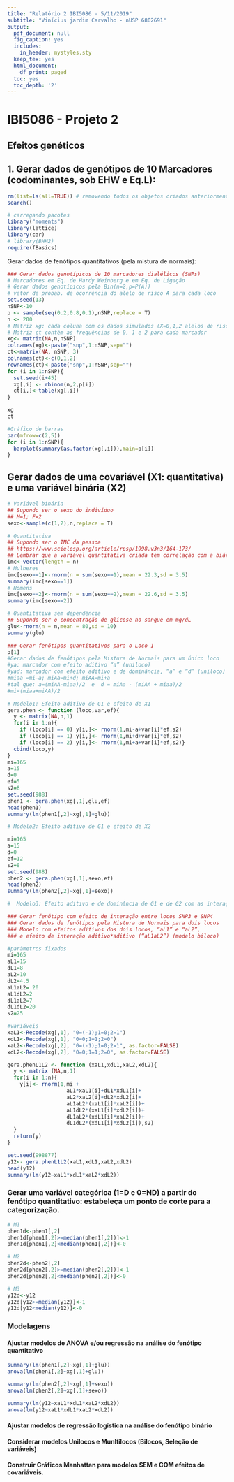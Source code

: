```yaml
---
title: "Relatório 2 IBI5086 - 5/11/2019"
subtitle: "Vinícius jardim Carvalho - nUSP 6802691"
output:
  pdf_document: null
  fig_caption: yes
  includes:
    in_header: mystyles.sty
  keep_tex: yes
  html_document:
    df_print: paged
  toc: yes
  toc_depth: '2'
---
```


# IBI5086 - Projeto 2
## Efeitos genéticos

## 1. Gerar dados de genótipos de 10 Marcadores (codominantes, sob EHW e Eq.L):
```r
rm(list=ls(all=TRUE)) # removendo todos os objetos criados anteriormente
search()

# carregando pacotes
library("moments")
library(lattice)
library(car)
# library(BHH2)
require(fBasics)
```



Gerar dados de fenótipos quantitativos (pela mistura de normais):

```r
### Gerar dados genotípicos de 10 marcadores dialélicos (SNPs)
# Marcadores em Eq. de Hardy Weinberg e em Eq. de Ligação
# Gerar dados genotípicos pela Bin(n=2,p=P(A))
# vetor de probab. de ocorrência do alelo de risco A para cada loco
set.seed(13)
nSNP<-10
p <- sample(seq(0.2,0.8,0.1),nSNP,replace = T)
n <- 200
# Matriz xg: cada coluna com os dados simulados (X=0,1,2 alelos de risco)
# Matriz ct contém as frequências de 0, 1 e 2 para cada marcador 
xg<- matrix(NA,n,nSNP)
colnames(xg)<-paste("snp",1:nSNP,sep="")
ct<-matrix(NA, nSNP, 3)
colnames(ct)<-c(0,1,2)
rownames(ct)<-paste("snp",1:nSNP,sep="")
for (i in 1:nSNP){
  set.seed(i+45)
  xg[,i] <- rbinom(n,2,p[i])
  ct[i,]<-table(xg[,i]) 
}

xg
ct

#Gráfico de barras
par(mfrow=c(2,5))
for (i in 1:nSNP){
  barplot(summary(as.factor(xg[,i])),main=p[i])
}
```
## Gerar dados de uma covariável (X1: quantitativa) e uma variável binária (X2)
```r
# Variável binária
## Supondo ser o sexo do indivíduo
## M=1; F=2
sexo<-sample(c(1,2),n,replace = T)

# Quantitativa
## Supondo ser o IMC da pessoa
## https://www.scielosp.org/article/rpsp/1998.v3n3/164-173/
## Lembrar que a variável quantitativa criada tem correlação com a biária, apesar da média entre homens e mulheres serem próximas
imc<-vector(length = n)
# Mulheres
imc[sexo==1]<-rnorm(n = sum(sexo==1),mean = 22.3,sd = 3.5)
summary(imc[sexo==1])
# Homens
imc[sexo==2]<-rnorm(n = sum(sexo==2),mean = 22.6,sd = 3.5)
summary(imc[sexo==2])

# Quantitativa sem dependência
## Supondo ser o concentração de glicose no sangue em mg/dL
glu<-rnorm(n = n,mean = 80,sd = 10)
summary(glu)

### Gerar fenótipos quantitativos para o Loco 1
p[1]
#Gerar dados de fenótipos pela Mistura de Normais para um único loco
#ya: marcador com efeito aditivo “a” (uniloco)
#yad: marcador com efeito aditivo e de dominância, “a” e “d” (uniloco)
#miaa =mi-a; miAa=mi+d; miAA=mi+a 
#tal que: a=(miAA-miaa)/2  e  d = miAa - (miAA + miaa)/2
#mi=(miaa+miAA)/2

# Modelo1: Efeito aditivo de G1 e efeito de X1
gera.phen <- function (loco,var,ef){
  y <- matrix(NA,n,1)
  for(i in 1:n){
    if (loco[i] == 0) y[i,]<- rnorm(1,mi-a+var[i]*ef,s2)
    if (loco[i] == 1) y[i,]<- rnorm(1,mi+d+var[i]*ef,s2)
    if (loco[i] == 2) y[i,]<- rnorm(1,mi+a+var[i]*ef,s2)}
  cbind(loco,y)
}
mi=165
a=15
d=0
ef=5
s2=8
set.seed(988)
phen1 <- gera.phen(xg[,1],glu,ef)
head(phen1)
summary(lm(phen1[,2]~xg[,1]+glu))

# Modelo2: Efeito aditivo de G1 e efeito de X2

mi=165
a=15
d=0
ef=12
s2=8
set.seed(988)
phen2 <- gera.phen(xg[,1],sexo,ef)
head(phen2)
summary(lm(phen2[,2]~xg[,1]+sexo))

#  Modelo3: Efeito aditivo e de dominância de G1 e de G2 com as interações

### Gerar fenótipo com efeito de interação entre locos SNP3 e SNP4
### Gerar dados de fenótipos pela Mistura de Normais para dois locos
### Modelo com efeitos aditivos dos dois locos, “aL1” e “aL2”, 
### e efeito de interação aditivo*aditivo (“aL1aL2”) (modelo biloco)

#parâmetros fixados
mi=165
aL1=15
dL1=8
aL2=10
dL2=4.5
aL1aL2= 20
aL1dL2=2
dL1aL2=7
dL1dL2=20
s2=25

#variáveis
xaL1<-Recode(xg[,1], "0=(-1);1=0;2=1")
xdL1<-Recode(xg[,1], "0=0;1=1;2=0")
xaL2<-Recode(xg[,2], "0=(-1);1=0;2=1", as.factor=FALSE)
xdL2<-Recode(xg[,2], "0=0;1=1;2=0", as.factor=FALSE)

gera.phenL1L2 <- function (xaL1,xdL1,xaL2,xdL2){
  y <- matrix (NA,n,1)
  for(i in 1:n){
    y[i]<- rnorm(1,mi + 
                   aL1*xaL1[i]+dL1*xdL1[i]+
                   aL2*xaL2[i]+dL2*xdL2[i]+
                   aL1aL2*(xaL1[i]*xaL2[i])+
                   aL1dL2*(xaL1[i]*xdL2[i])+
                   dL1aL2*(xdL1[i]*xaL2[i])+
                   dL1dL2*(xdL1[i]*xdL2[i]),s2)
  }
  return(y)
}

set.seed(998877)
y12<- gera.phenL1L2(xaL1,xdL1,xaL2,xdL2)
head(y12)
summary(lm(y12~xaL1*xdL1*xaL2*xdL2))
```

### Gerar uma variável categórica (1=D e 0=ND) a partir do fenótipo quantitativo: estabeleça um ponto de corte para a categorização.
```r
# M1
phen1d<-phen1[,2]
phen1d[phen1[,2]>=median(phen1[,2])]<-1
phen1d[phen1[,2]<median(phen1[,2])]<-0

# M2
phen2d<-phen2[,2]
phen2d[phen2[,2]>=median(phen2[,2])]<-1
phen2d[phen2[,2]<median(phen2[,2])]<-0

# M3
y12d<-y12
y12d[y12>=median(y12)]<-1
y12d[y12<median(y12)]<-0
```
### Modelagens
#### Ajustar modelos de ANOVA e/ou regressão na análise do fenótipo quantitativo
```r

summary(lm(phen1[,2]~xg[,1]+glu))
anova(lm(phen1[,2]~xg[,1]+glu))

summary(lm(phen2[,2]~xg[,1]+sexo))
anova(lm(phen2[,2]~xg[,1]+sexo))

summary(lm(y12~xaL1*xdL1*xaL2*xdL2))
anova(lm(y12~xaL1*xdL1*xaL2*xdL2))
```

#### Ajustar modelos de regressão logística na análise do fenótipo binário
#### Considerar modelos Unilocos e Munltilocos (Bilocos, Seleção de variáveis)
#### Construir Gráficos Manhattan para modelos SEM e COM efeitos de covariáveis.


